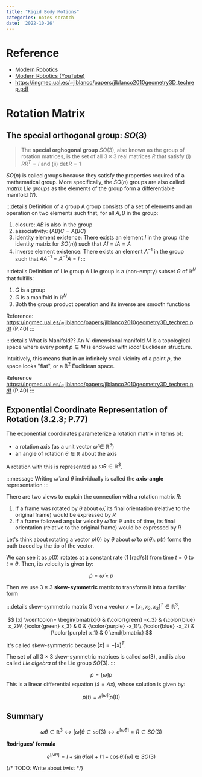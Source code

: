 ```yaml
---
title: "Rigid Body Motions"
categories: notes scratch
date: '2022-10-26'
---
```


# Reference
- [Modern Robotics](http://hades.mech.northwestern.edu/images/7/7f/MR.pdf)
- [Modern Robotics (YouTube)](https://youtu.be/v_KBHaG0mas)
- https://ingmec.ual.es/~jlblanco/papers/jlblanco2010geometry3D_techrep.pdf

# Rotation Matrix
## The special orthogonal group: $SO(3)$

> The **special orghogonal group** $SO(3)$, also known as the group of rotation matrices, is the set of all $3 \times 3$ real matrices $R$ that satisfy (i) $RR^T = I$ and (ii) $\det{R} = 1$

$SO(n)$ is called groups because they satisfy the properties required of a mathematical group. More specifically, the $SO(n)$ groups are also called *matrix Lie groups* as the elements of the group form a differentiable manifold (?). 

:::details Definition of a group
A group consists of a set of elements and an operation on two elements such that, for all $A, B$ in the group:
1. closure: $AB$ is also in the group
2. associativity: $(AB)C = A(BC)$
3. identity element existence: There exists an element $I$ in the group (the identity matrix for $SO(n)$) such that $AI=IA=A$
4. inverse element existence: There exists an element $A^{-1}$ in the group such that $AA^{-1} = A^{-1}A = I$
:::

:::details Definition of Lie group
A Lie group is a (non-empty) subset $G$ of $\mathbb{R}^N$ that fulfills:
1. $G$ is a group
2. $G$ is a manifold in $\mathbb{R}^N$
3. Both the group product operation and its inverse are smooth functions

Reference: https://ingmec.ual.es/~jlblanco/papers/jlblanco2010geometry3D_techrep.pdf (P.40)
:::

:::details What is Manifold??
An $N$-dimensional manifold $M$ is a topological space where every point $p \in M$ is endowed with _local_ Euclidean structure.

Intuitively, this means that in an infinitely small vicinity of a point $p$, the space looks "flat", or a $\mathbb{R}^2$ Euclidean space.

Reference https://ingmec.ual.es/~jlblanco/papers/jlblanco2010geometry3D_techrep.pdf (P.40)
:::

## Exponential Coordinate Representation of Rotation (3.2.3; P.77)
The exponential coordinates parameterize a rotation matrix in terms of:
- a rotation axis (as a unit vector $\hat{\omega} \in \mathbb{R}^3$)
- an angle of rotation $\theta \in \mathbb{R}$ about the axis

A rotation with this is represented as $\hat{\omega}\theta \in \mathbb{R}^3$.


:::message
Writing  $\hat{\omega}$  and  $\theta$  individually is called the **axis-angle** representation
:::

There are two views to explain the connection with a rotation matrix $R$:
1. If a frame was rotated by $\theta$ about $\hat{\omega}$, its final orientation (relative to the original frame) would be expressed by $R$
2. If a frame followed angular velocity $\hat{\omega}$ for $\theta$ units of time, its final orientation (relative to the original frame) would be expressed by $R$


Let's think about rotating a vector $p(0)$ by $\theta$ about $\hat{\omega}$ to $p(\theta)$.
$p(t)$ forms the path traced by the tip of the vector.

We can see it as $p(0)$ rotates at a constant rate (1 [rad/s]) from time $t=0$ to $t=\theta$. Then, its velocity is given by:

$$
\dot{p} = \hat{\omega} \times p
$$

Then we use 3 $\times$ 3 **skew-symmetric** matrix to transform it into a familiar form

:::details skew-symmetric matrix
Given a vector $x = [x_1, x_2, x_3]^T \in \mathbb{R}^3$,

$$
[x] \vcentcolon= \begin{bmatrix}0 & {\color{green} -x_3} & {\color{blue} x_2}\\
{\color{green} x_3} & 0 & {\color{purple} -x_1}\\
{\color{blue} -x_2} & {\color{purple} x_1} & 0
\end{bmatrix}
$$

It's called skew-symmetric because $[x] = -[x]^T$.

The set of all 3 $\times$ 3 skew-symmetric matrices is called $so(3)$, and is also called _Lie algebra_ of the Lie group $SO(3)$.
:::

$$
\dot{p} = [\hat{\omega}] p
$$
This is a linear differential equation ($\dot{x} = Ax$), whose solution is given by:

$$
p(t) = e^{[\hat{\omega}]t}p(0)
$$

## Summary

$$
\hat{\omega}\theta \in \mathbb{R}^3 \longleftrightarrow [\hat{\omega}]\theta \in so(3) \longleftrightarrow e^{[\hat{\omega}\theta]} = R \in SO(3)
$$

**Rodrigues' formula**

$$
e^{[\hat{\omega}\theta]} = I + \sin\theta[\hat{\omega}] + (1 - \cos\theta)[\hat{\omega}] \in SO(3)
$$


{/* TODO: Write about twist */}
